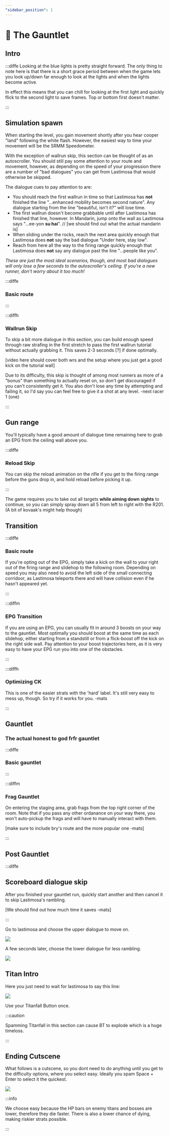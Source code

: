 ```yaml
---
"sidebar_position": 1
---
```



# 🏁 The Gauntlet

## Intro

:::diffe
Looking at the blue lights is pretty straight forward. The only thing to note here is that there is a short grace period between when the game lets you look up/down far enough to look at the lights and when the lights become active.

In effect this means that you can chill for looking at the first light and quickly flick to the second light to save frames. Top or bottom first doesn't matter.

<YouTube youTubeId="5bi2C3BuAj0" />
:::

## Simulation spawn

When starting the level, you gain movement shortly after you hear cooper "land" following the white flash. However, the easiest way to time your movement will be the SRMM Speedometer.

With the exception of wallrun skip, this section can be thought of as an autoscroller. You should still pay some attention to your route and movement, however, as depending on the speed of your progression there are a number of "bad dialogues" you can get from Lastimosa that would otherwise be skipped.

The dialogue cues to pay attention to are:
- You should reach the first wallrun in time so that Lastimosa has **not** finished the line "...enhanced mobility becomes second nature". Any dialogue starting from the line "beautiful, isn't it?" will lose time.
- The first wallrun doesn't become grabbable until after Lastimosa has finished that line, however. In Mandarin, jump onto the wall as Lastimosa says "...ee-yon **su hai**". // [we should find out what the actual mandarin is]
- When sliding under the rocks, reach the next area quickly enough that Lastimosa does **not** say the bad dialogue "Under here, stay low".
- Reach from here all the way to the firing range quickly enough that Lastimosa does **not** say any dialogue past the line "...people like you".

*These are just the most ideal scenarios, though, and most bad dialogues will only lose a few seconds to the autoscroller's ceiling. If you're a new runner, don't worry about it too much!*

:::diffe

### Basic route

<YouTube youTubeId="wsrcU8ERqbA" />

:::

:::diffh
### Wallrun Skip 

To skip a bit more dialogue in this section, you can build enough speed through raw strafing in the first stretch to pass the first wallrun tutorial without actually grabbing it. This saves 2-3 seconds [?] if done optimally.

[video here should cover both wrs and the setup where you just get a good kick on the tutorial wall]



Due to its difficulty, this skip is thought of among most runners as more of a "bonus" than something to actually reset on, so don't get discouraged if you can't consistently get it. You also don't lose any time by attempting and failing it, so I'd say you can feel free to give it a shot at any level.    -next racer 1 (one)

:::

## Gun range

You'll typically have a good amount of dialogue time remaining here to grab an EPG from the ceiling wall above you.

<YouTube youTubeId="vyYG1KHNzVc" />

:::diffe

### Reload Skip

You can skip the reload animation on the rifle if you get to the firing range before the guns drop in, and hold reload before picking it up.

<YouTube youTubeId="GGlxwKPDNIc" />

:::

The game requires you to take out all targets **while aiming down sights** to continue, so you can simply spray down all 5 from left to right with the R201. (A bit of kovaak's might help though)


## Transition

:::diffe

### Basic route

If you're opting out of the EPG, simply take a kick on the wall to your right out of the firing range and slidehop to the following room. Depending on speed you may also need to avoid the left side of the small connecting corridoor, as Lastimosa teleports there and will have collision even if he hasn't appeared yet.

:::

:::diffm

### EPG Transition

If you are using an EPG, you can usually fit in around 3 boosts on your way to the gauntlet. Most optimally you should boost at the same time as each slidehop, either starting from a standstill or from a flick-boost off the kick on the right side wall. Pay attention to your boost trajectories here, as it is very easy to have your EPG run you into one of the obstacles.

:::

:::diffh

### Optimizing CK


This is one of the easier strats with the 'hard' label. It's still very easy to mess up, though. So try if it works for you. -mats

:::





## Gauntlet

### The actual honest to god frfr gauntlet

:::diffe

### Basic gauntlet

:::

:::diffm

### Frag Gauntlet

On entering the staging area, grab frags from the top right corner of the room. Note that if you pass any other ordanance on your way there, you won't auto-pickup the frags and will have to manually interact with them.

[make sure to include bry's route and the more popular one -mats]

:::

## Post Gauntlet

:::diffe

## Scoreboard dialogue skip

After you finished your gauntlet run, quickly start another and then cancel it to skip Lastimosa's rambling.

<YouTube youTubeId="xorkzcq7zls" />

[We should find out how much time it saves -mats]

:::

Go to lastimosa and choose the upper dialogue to move on.

![](img/gauntlet_dialogue1.png)

A few seconds later, choose the lower dialogue for less rambling.

![](img/gauntlet_dialogue2.png)

## Titan Intro

Here you just need to wait for lastimosa to say this line:

![](img/gauntlet_TitanIntro.png)

Use your Titanfall Button once.

:::caution

Spamming Titanfall in this section can cause BT to explode which is a huge timeloss. 

:::

## Ending Cutscene

What follows is a cutscene, so you dont need to do anything until you get to the difficulty options, where you select easy. Ideally you spam Space + Enter to select it the quickest. 

![](img/gauntlet_difficulty-options.png)

:::info

We choose easy because the HP bars on enemy titans and bosses are lower, therefore they die faster. There is also a lower chance of dying, making riskier strats possible.

:::
